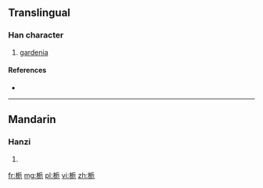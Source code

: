 {{also|梔}}
==Translingual==

===Han character===
{{Han char|rn=75|rad=木|as=05|sn=9|four=|canj=木竹一山 (DHMU), X木竹一山 (XDHMU)}}

# [[gardenia]]

====References====
* {{Han ref|kx=0521.121|dkj=14682|hdz=21186.010|uh=6800|ud=26624}}

----

==Mandarin==

===Hanzi===
{{cmn-hanzi|tra=梔|pin=[[zhī]] ([[zhi1]])|wg=chih<sup>1</sup>}}

# {{defn|lang=cmn|sort=木05}}

[[fr:栀]]
[[mg:栀]]
[[pl:栀]]
[[vi:栀]]
[[zh:栀]]